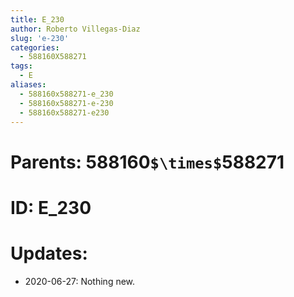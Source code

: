 ```yaml
---
title: E_230
author: Roberto Villegas-Diaz
slug: 'e-230'
categories:
  - 588160X588271
tags:
  - E
aliases:
  - 588160x588271-e_230
  - 588160x588271-e-230
  - 588160x588271-e230
---
```


# **Parents**: 588160`$\times$`588271
# **ID**: E_230
# **Updates**: 
 - 2020-06-27: Nothing new.
